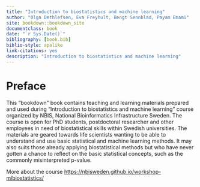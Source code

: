 ```yaml
---
title: "Introduction to biostatistics and machine learning"
author: "Olga Dethlefsen, Eva Freyhult, Bengt Sennblad, Payam Emami"
site: bookdown::bookdown_site
documentclass: book
date: "`r Sys.Date()`"  
bibliography: [book.bib]
biblio-style: apalike
link-citations: yes
description: "Introduction to biostatistics and machine learning"
---
```


# Preface {-}

This "bookdown" book contains teaching and learning materials prepared and used during "Introduction to biostatistics and machine learning" course organized by NBIS, National Bioinformatics Infrastructure Sweden. The course is open for PhD students, postdoctoral researcher and other employees in need of biostatistical skills within Swedish universities.  The materials are geared towards life scientists wanting to be able to understand and use basic statistical and machine learning methods. It may also suits those already applying biostatistical methods but who have never gotten a chance to reflect on the basic statistical concepts, such as the commonly misinterpreted p-value. 

More about the course [https://nbisweden.github.io/workshop-mlbiostatistics/](https://nbisweden.github.io/workshop-mlbiostatistics/)

